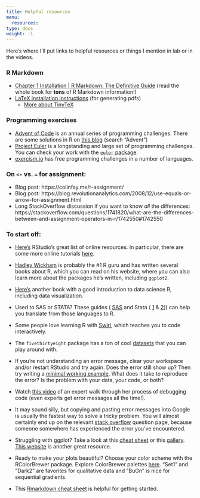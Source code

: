 ```yaml
---
title: Helpful resources
menu: 
  resources:
type: docs
weight: -1
---
```


Here's where I'll put links to helpful resources or things I mention in lab or in the videos.

### R Markdown

- [Chapter 1 Installation | R Markdown: The Definitive Guide](https://bookdown.org/yihui/rmarkdown/installation.html) (read the whole book for **tons** of R Markdown information!)
- [LaTeX installation instructions](https://bookdown.org/yihui/rmarkdown-cookbook/install-latex.html) (for generating pdfs)
    - [More about TinyTeX](https://yihui.org/tinytex/)
	    
### Programming exercises
- [Advent of Code](https://adventofcode.com/2019/day/1) is an annual series of programming challenges. There are some solutions in R on [this blog](https://colinfay.me/search/) (search "Advent")
- [Project Euler](https://projecteuler.net/archives) is a longstanding and large set of programming challenges. You can check your work with the [`euler` package](https://github.com/nathaneastwood/euler).
- [exercism.io](https://exercism.io/my/tracks) has free programming challenges in a number of languages.

### On `<-` vs. `=` for assignment:

- Blog post: https://colinfay.me/r-assignment/
- Blog post: https://blog.revolutionanalytics.com/2008/12/use-equals-or-arrow-for-assignment.html
- Long StackOverflow discussion if you want to know *all* the differences: https://stackoverflow.com/questions/1741820/what-are-the-differences-between-and-assignment-operators-in-r/1742550#1742550

### To start off:

- [Here's](https://www.rstudio.com/online-learning/) RStudio's great list of online resources. In particular, there are some more online tutorials [here](https://rstudio.cloud/learn/primers).

- [Hadley Wickham](http://hadley.nz) is probably the #1 R guru and has written several books about R, which you can read on his website, where you can also learn more about the packages he's written, including `ggplot2`.

- [Here's](http://www.moderndive.com) another book with a good introduction to data science R, including data visualization.

- Used to SAS or STATA? These guides ( [SAS](https://github.com/asnr/sas-to-r/blob/master/README.md) and Stata ( [1](https://github.com/EconometricsBySimulation/RStata/wiki/Dictionary:-Stata-to-R) &  [2](http://dss.princeton.edu/training/RStata.pdf))) can help you translate from those languages to R.

- Some people love learning R with [Swirl](https://swirlstats.com), which teaches you to code interactively.

- The `fivethirtyeight` package has a ton of cool [datasets](https://cloud.r-project.org/web/packages/fivethirtyeight/vignettes/fivethirtyeight.html) that you can play around with.

- If you're not understanding an error message, clear your workspace and/or restart RStudio and try again. Does the error still show up? Then try writing a [minimal working example](https://en.wikipedia.org/wiki/Minimal_Working_Example). What does it take to reproduce the error? Is the problem with your data, your code, or both?

- Watch [this video](https://www.rstudio.com/resources/videos/debugging-techniques-in-rstudio/) of an expert walk through her process of debugging code (even experts get error messages all the time!).

- It may sound silly, but copying and pasting error messages into Google is usually the fastest way to solve a tricky problem. You will almost certainly end up on the relevant [stack overflow](https://stackoverflow.com/) question page, because someone somewhere has experienced the error you've encountered.

- Struggling with ggplot? Take a look at this [cheat sheet](https://www.rstudio.com/wp-content/uploads/2015/03/ggplot2-cheatsheet.pdf) or this [gallery](http://www.r-graph-gallery.com/all-graphs/). [This website](http://www.cookbook-r.com/Graphs/) is another great resource.

- Ready to make your plots beautiful? Choose your color scheme with the RColorBrewer package. Explore ColorBrewer palettes [here](http://colorbrewer2.org). "Set1" and "Dark2" are favorites for qualitative data and "BuGn" is nice for sequential gradients.

- This [Rmarkdown cheat sheet](https://www.rstudio.com/wp-content/uploads/2015/03/rmarkdown-reference.pdf) is helpful for getting started.
